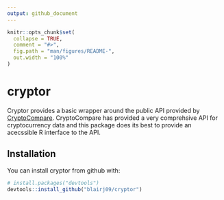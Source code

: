 ```yaml
---
output: github_document
---
```


<!-- README.md is generated from README.Rmd. Please edit that file -->

```r
knitr::opts_chunk$set(
  collapse = TRUE,
  comment = "#>",
  fig.path = "man/figures/README-",
  out.width = "100%"
)
```
# cryptor

Cryptor provides a basic wrapper around the public API provided by [CryptoCompare](https://www.cryptocompare.com). CryptoCompare has provided a very comprehsive API for cryptocurrency data and this package does its best to provide an acecssible R interface to the API.

## Installation

You can install cryptor from github with:

```r
# install.packages("devtools")
devtools::install_github("blairj09/cryptor")
```
